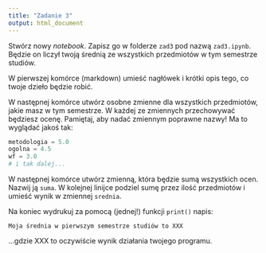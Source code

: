 ```yaml
---
title: "Zadanie 3"
output: html_document
---
```


Stwórz nowy _notebook_. Zapisz go w folderze `zad3` pod nazwą `zad3.ipynb`. Będzie on liczył twoją średnią ze wszystkich przedmiotów w tym semestrze studiów.

W pierwszej komórce (markdown) umieść nagłówek i krótki opis tego, co twoje dzieło będzie robić.

W następnej komórce utwórz osobne zmienne dla wszystkich przedmiotów, jakie masz w tym semestrze. W każdej ze zmiennych przechowywać będziesz ocenę. Pamiętaj, aby nadać zmiennym poprawne nazwy! Ma to wyglądać jakoś tak:

```python
metodologia = 5.0
ogolna = 4.5
wf = 3.0
# i tak dalej...
```

W następnej komórce utwórz zmienną, która będzie sumą wszystkich ocen. Nazwij ją `suma`. W kolejnej linijce podziel sumę przez ilość przedmiotów i umieść wynik w zmiennej `srednia`.

Na koniec wydrukuj za pomocą (jednej!) funkcji `print()` napis:

`Moja średnia w pierwszym semestrze studiów to XXX`

...gdzie XXX to oczywiście wynik działania twojego programu.
